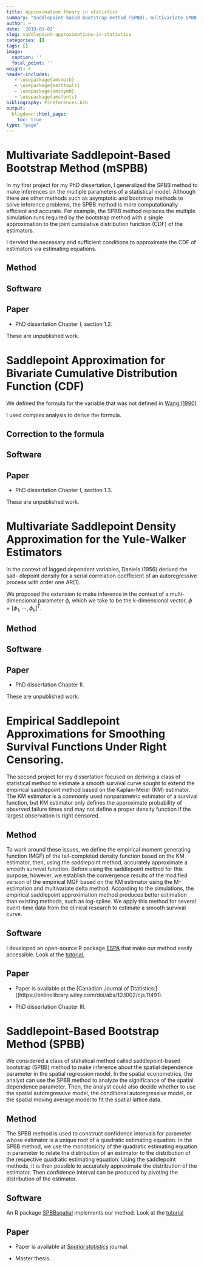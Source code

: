 ```yaml
---
title: Approximation theory in statistics
summary: "Saddlepoint-based bootstrap method (SPBB), multivariate SPBB, extension of empirical saddlepoint approximation for right-censored data, bivariate saddlepoint approximations."
author: ~
date: '2019-01-02'
slug: saddlepoint-approximations-in-statistics
categories: []
tags: []
image:
  caption: ''
  focal_point: ''
weight: 4
header-includes:
   - \usepackage{amsmath}
   - \usepackage{mathtools}
   - \usepackage{amssymb}
   - \usepackage{amsfonts}
bibliography: PJreferences.bib
output:
  blogdown::html_page:
    toc: true
type: "page"
---
```


# Multivariate Saddlepoint-Based Bootstrap Method (mSPBB)

In my first project for my PhD dissertation, I generalized the SPBB method to make inferences on the multiple parameters of a statistical model. Although there are other methods such as asymptotic and bootstrap methods to solve inference problems, the SPBB method is more computationally efficient and accurate. For example, the SPBB method replaces the multiple simulation runs required by the bootstrap method with a single approximation to the joint cumulative distribution function (CDF) of the estimators. 

I dervied the necessary and sufficient conditions to approximate the CDF of estimators via estimating equations.  

## Method

## Software

## Paper

- PhD dissertation Chapter I, section 1.2.

These are unpublished work. 

# Saddlepoint Approximation for Bivariate Cumulative Distribution Function (CDF)

We defined the formula for the variable that was not defined in [Wang (1990)](https://www.cambridge.org/core/journals/journal-of-applied-probability/article/saddlepoint-approximations-for-bivariate-distributions/BA1D4A854B7DEEB68A5C1CF054ADDF9C)

I used complex analysis to derive the formula. 

## Correction to the formula

## Software

## Paper
- PhD dissertation Chapter I, section 1.3.

These are unpublished work. 

# Multivariate Saddlepoint Density Approximation for the Yule-Walker Estimators 

In the context of lagged dependent variables, Daniels (1956) derived the sad- dlepoint density for a serial correlation coefficient of an autoregressive process with order one AR(1). 

We proposed the extension to make inference in the context of a multi-dimensional parameter $\phi$, which we take to be the k-dimensional vector, $\phi = \left[\phi_{1}, \cdots, \phi_{k} \right]^{T}$.

## Method

## Software

## Paper

- PhD dissertation Chapter II.

These are unpublished work.

# Empirical Saddlepoint Approximations for Smoothing Survival Functions Under Right Censoring.

The second project for my dissertation focused on deriving a class of statistical method to estimate a smooth survival curve sought to extend the empirical saddlepoint method based on the Kaplan-Meier (KM) estimator. The KM estimator is a commonly used nonparametric estimator of a survival function, but KM estimator only defines the approximate probability of observed failure times and may not define a proper density function if the largest observation is right censored.

##  Method

To work around these issues, we define the empirical moment generating function (MGF) of the tail-completed density function based on the KM estimator, then, using the saddlepoint method, accurately approximate a smooth survival function. Before using the saddlepoint method for this purpose, however, we establish the convergence results of the modified version of the empirical MGF based on the KM estimator using the M-estimation and multivariate delta method. According to the simulations, the empirical saddlepoint approximation method produces better estimation than existing methods, such as log-spline. We apply this method for several event-time data from the clinical research to estimate a smooth survival curve. 

## Software

I developed an open-source R package [ESPA](https://github.com/PratheepaJ/ESPA) that make our method easily accessible. Look at the [tutorial.](https://pratheepaj.github.io/tutorial/espa/)

##  Paper

- Paper is available at the [Canadian Journal of Dtatistics:]((https://onlinelibrary.wiley.com/doi/abs/10.1002/cjs.11491).

- PhD dissertation Chapter III.

# Saddlepoint-Based Bootstrap Method (SPBB)

We considered a class of statistical method called saddlepoint-based bootstrap (SPBB) method to make inference about the spatial dependence parameter in the spatial regression model. In the spatial econometrics, the analyst can use the SPBB method to analyze the significance of the spatial dependence parameter. Then, the analyst could also decide whether to use the spatial autoregressive model, the conditional autoregressive model, or the spatial moving average model to fit the spatial lattice data. 

## Method
The SPBB method is used to construct confidence intervals for parameter whose estimator is a unique root of a quadratic estimating equation. In the SPBB method, we use the monotonicity of the quadratic estimating equation in parameter to relate the distribution of an estimator to the distribution of the respective quadratic estimating equation. Using the saddlepoint methods, it is then possible to accurately approximate the distribution of the estimator. Then confidence interval can be produced by pivoting the distribution of the estimator. 

##  Software

An R package [SPBBspatial](https://github.com/PratheepaJ/SPBBspatial) implements our method. Look at the [tutorial](https://pratheepaj.github.io/tutorial/spbbspatial/)

##  Paper

- Paper is available at [_Spatial statistics_](https://www.sciencedirect.com/science/article/pii/S2211675315000020) journal.

- Master thesis.